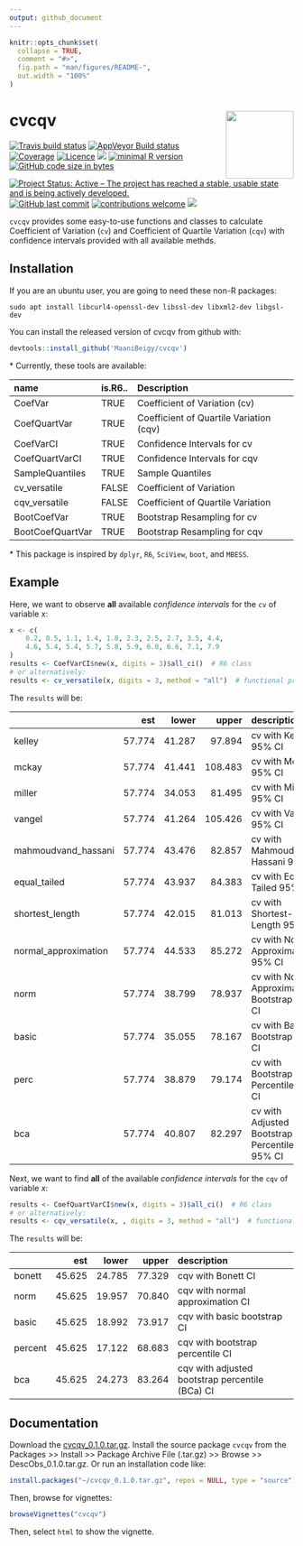 ```yaml
---
output: github_document
---
```


<!-- README.md is generated from README.Rmd. Please edit that file -->

```r
knitr::opts_chunk$set(
  collapse = TRUE,
  comment = "#>",
  fig.path = "man/figures/README-",
  out.width = "100%"
)
```
# cvcqv <img src="./sticker.svg" align="right" width="120" />

<!-- badges: start -->
[![Travis build status](https://travis-ci.org/MaaniBeigy/cvcqv.svg?branch=master)](https://travis-ci.org/MaaniBeigy/cvcqv)
[![AppVeyor Build status](https://ci.appveyor.com/api/projects/status/41rjx4g395bfdpq4?svg=true)](https://ci.appveyor.com/project/MaaniBeigy/cvcqv)
[![Coverage](https://img.shields.io/badge/coverage-99%25-brightgreen)](https://codecov.io/gh/MaaniBeigy/cvcqv)
[![Licence](https://img.shields.io/badge/licence-GPL--3-blue.svg)](https://www.gnu.org/licenses/gpl-3.0.en.html)
[![](https://img.shields.io/badge/devel%20version-0.1.0-yellow.svg)](https://github.com/MaaniBeigy/cvcqv)
[![minimal R version](https://img.shields.io/badge/R%3E%3D-3.1.2-6666ff.svg)](https://cran.r-project.org/)
[![GitHub code size in bytes](https://img.shields.io/github/languages/code-size/MaaniBeigy/cvcqv)](https://github.com/MaaniBeigy/cvcqv)
[![Project Status: Active – The project has reached a stable, usable state and is being actively developed.](https://www.repostatus.org/badges/latest/active.svg)](https://www.repostatus.org/#active)
[![GitHub last commit](https://img.shields.io/github/last-commit/MaaniBeigy/cvcqv)](https://github.com/MaaniBeigy/cvcqv/commits/master)
[![contributions welcome](https://img.shields.io/badge/contributions-welcome-brightgreen.svg?style=flat)](https://github.com/MaaniBeigy/cvcqv/issues)
[![](https://img.shields.io/badge/lifecycle-experimental-orange.svg)](https://www.tidyverse.org/lifecycle/#experimental)  
<!-- badges: end -->

`cvcqv` provides some easy-to-use functions and classes to calculate 
Coefficient of  Variation (`cv`) and Coefficient of Quartile Variation (`cqv`)
with confidence intervals provided with all available methds.


## Installation

If you are an ubuntu user, you are going to need these non-R packages:    

```linux
sudo apt install libcurl4-openssl-dev libssl-dev libxml2-dev libgsl-dev   
```   

You can install the released version of cvcqv from github with:

```r
devtools::install_github('MaaniBeigy/cvcqv')  
```

\* Currently, these tools are available:     

|name             |is.R6.. |Description                             |
|:----------------|:-------|:---------------------------------------|
|CoefVar          |TRUE    |Coefficient of Variation (cv)           |
|CoefQuartVar     |TRUE    |Coefficient of Quartile Variation (cqv) |
|CoefVarCI        |TRUE    |Confidence Intervals for cv             |
|CoefQuartVarCI   |TRUE    |Confidence Intervals for cqv            |
|SampleQuantiles  |TRUE    |Sample Quantiles                        |
|cv_versatile     |FALSE   |Coefficient of Variation                |
|cqv_versatile    |FALSE   |Coefficient of Quartile Variation       |
|BootCoefVar      |TRUE    |Bootstrap Resampling for cv             |
|BootCoefQuartVar |TRUE    |Bootstrap Resampling for cqv            |

\* This package is inspired by `dplyr`, `R6`, `SciView`, `boot`, and `MBESS`.  

## Example

Here, we want to observe **all** available *confidence intervals* for the `cv` 
of variable *x*:

```r
x <- c(
    0.2, 0.5, 1.1, 1.4, 1.8, 2.3, 2.5, 2.7, 3.5, 4.4,
    4.6, 5.4, 5.4, 5.7, 5.8, 5.9, 6.0, 6.6, 7.1, 7.9
)
results <- CoefVarCI$new(x, digits = 3)$all_ci()  # R6 class
# or alternatively: 
results <- cv_versatile(x, digits = 3, method = "all")  # functional programming
```

The `results` will be:    

|                     |    est|  lower|   upper|description                                        |
|:--------------------|------:|------:|-------:|:--------------------------------------------------|
|kelley               | 57.774| 41.287|  97.894|cv with Kelley 95% CI                              |
|mckay                | 57.774| 41.441| 108.483|cv with McKay 95% CI                               |
|miller               | 57.774| 34.053|  81.495|cv with Miller 95% CI                              |
|vangel               | 57.774| 41.264| 105.426|cv with Vangel 95% CI                              |
|mahmoudvand_hassani  | 57.774| 43.476|  82.857|cv with Mahmoudvand-Hassani 95% CI                 |
|equal_tailed         | 57.774| 43.937|  84.383|cv with Equal-Tailed 95% CI                        |
|shortest_length      | 57.774| 42.015|  81.013|cv with Shortest-Length 95% CI                     |
|normal_approximation | 57.774| 44.533|  85.272|cv with Normal Approximation 95% CI                |
|norm                 | 57.774| 38.799|  78.937|cv with Normal Approximation Bootstrap 95% CI      |
|basic                | 57.774| 35.055|  78.167|cv with Basic Bootstrap 95% CI                     |
|perc                 | 57.774| 38.879|  79.174|cv with Bootstrap Percentile 95% CI                |
|bca                  | 57.774| 40.807|  82.297|cv with Adjusted Bootstrap Percentile (BCa) 95% CI |

Next, we want to find **all** of the available *confidence intervals* for the `cqv` of variable *x*:  

```r
results <- CoefQuartVarCI$new(x, digits = 3)$all_ci()  # R6 class
# or alternatively:
results <- cqv_versatile(x, , digits = 3, method = "all")  # functional programming

```

The `results` will be:   

|        |    est|  lower|  upper|description                                     |
|:-------|------:|------:|------:|:-----------------------------------------------|
|bonett  | 45.625| 24.785| 77.329|cqv with Bonett CI                              |
|norm    | 45.625| 19.957| 70.840|cqv with normal approximation CI                |
|basic   | 45.625| 18.992| 73.917|cqv with basic bootstrap CI                     |
|percent | 45.625| 17.122| 68.683|cqv with bootstrap percentile CI                |
|bca     | 45.625| 24.273| 83.264|cqv with adjusted bootstrap percentile (BCa) CI |

## Documentation    

Download the [cvcqv_0.1.0.tar.gz](https://github.com/MaaniBeigy/cvcqv/raw/master/cvcqv_0.1.0.tar.gz). Install the source package `cvcqv` from the Packages >> Install >> Package Archive File (.tar.gz) >> Browse >> DescObs_0.1.0.tar.gz. Or run an installation code like:  

```r
install.packages("~/cvcqv_0.1.0.tar.gz", repos = NULL, type = "source")
```

Then, browse for vignettes:

```r
browseVignettes("cvcqv")
```

Then, select `html` to show the vignette.
